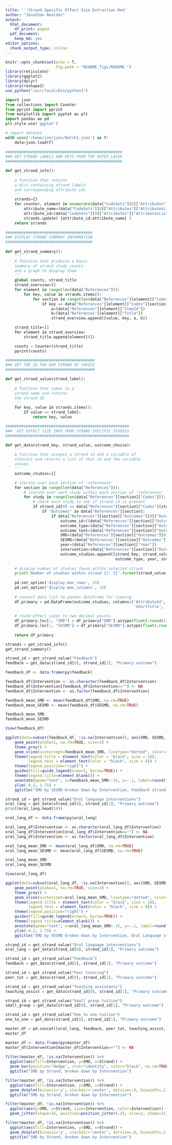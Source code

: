 ```yaml
---
title: '''Strand Specific Effect Size Extraction.Rmd'
author: "Jonathan Reardon"
output:
  html_document:
    df_print: paged
  pdf_document:
    keep_md: yes
editor_options:
  chunk_output_type: inline
---
```


```r
knitr::opts_chunk$set(echo = T,
                      fig.path = "README_figs/README-")
library(reticulate)
library(ggplot2)
library(dplyr)
library(reshape2)
use_python("/usr/local/bin/python3")
```

```python
import json
from collections import Counter
from pprint import pprint
from matplotlib import pyplot as plt
import pandas as pd
plt.style.use('ggplot')

# import dataset
with open('/home/jon/json/Batch1.json') as f:
    data=json.load(f)
    
###################################################
### GET STRAND LABELS AND KEYS FROM TOP OUTER LAYER
###################################################

def get_strand_info():
    ''' 
    a function that returns
    a dict containing strand labels
    and corresponding attribute ids
    '''
    strands={}
    for counter, element in enumerate(data["CodeSets"][0]["Attributes"]["AttributesList"]):
        attribute_name=(data["CodeSets"][0]["Attributes"]["AttributesList"][counter]["AttributeName"])
        attribute_id=(data["CodeSets"][0]["Attributes"]["AttributesList"][counter]["AttributeId"])
        strands.update( {attribute_id:attribute_name} )
    return strands
    
######################################
### DISPLAY STRAND SUMMARY INFORMATION 
######################################
    
def get_strand_summary():
    '''
    A function that produces a basic
    summary of strand study counts
    and a graph to display them
    '''
    global counts, strand_title
    strand_overview=[]
    for element in range(len(data["References"])):
        for key, value in strands.items():
            for section in range(len(data["References"][element]["Codes"])):
                if key == data["References"][element]["Codes"][section]["AttributeId"]:
                    a=(data["References"][element]["ItemId"])
                    b=(data["References"][element]["Title"])
                    strand_overview.append([value, key, a, b])

    strand_title=[]
    for element in strand_overview:
        strand_title.append(element[0])

    counts = Counter(strand_title) 
    pprint(counts)

#######################################
### GET THE ID FOR OUR STRAND OF CHOICE 
#######################################

def get_strand_value(strand_label):
    ''' 
    A function that takes in a 
    strand name and returns
    the strand ID
    '''
    for key, value in strands.items():
        if value == strand_label:
            return key, value

######################################################
###  GET EFFECT SIZE INFO FROM STRAND SPECIFIC STUDIES
######################################################

def get_data(strand_key, strand_value, outcome_choice):
    '''
    A function that accepts a strand id and a variable of
    interest and returns a list of that id and the variable
    values.
    '''
    outcome_studies=[] 

    # iterate over each section of 'references'
    for section in range(len(data["References"])):
        # iterate over each study within each section of 'references'
        for study in range(len(data["References"][section]["Codes"])):
            # check each study to see if strand id is present
            if strand_id[0] == data["References"][section]["Codes"][study]["AttributeId"]:
                if "Outcomes" in data["References"][section]:
                    if data["References"][section]["Outcomes"][0]["OutcomeText"] == outcome_choice:
                        outcome_id=((data["References"][section]["Outcomes"][0]["OutcomeId"]))
                        outcome_type=(data["References"][section]["Outcomes"][0]["ShortTitle"])
                        outcome_text=(data["References"][section]["Outcomes"][0]["OutcomeText"])
                        SMD=(data["References"][section]["Outcomes"][0]["SMD"])
                        SESMD=(data["References"][section]["Outcomes"][0]["SESMD"])
                        year=(data["References"][section]["Year"])
                        intervention=(data["References"][section]["Outcomes"][0]["InterventionText"])
                        outcome_studies.append([strand_key, strand_value, outcome_id, outcome_text, 
                                                outcome_type, year, intervention, SMD, SESMD])
              
    # display number of studies found within selected strand
    print('Number of studies within strand {}: {}'.format(strand_value, len(outcome_studies)), "\n")
    
    pd.set_option('display.max_rows', 15)
    pd.set_option('display.max_columns', 15)
    
    # convert data list to pandas dataframe for viewing
    df_primary = pd.DataFrame(outcome_studies, columns=['AttributeId', 'Strand', 'OutcomeId', 'OutcomeType', 
                                                        'ShortTitle', 'Year', 'Intervention', 'SMD', 'SESMD'])
    
    # round effect sizes to two decimal points
    df_primary.loc[:, "SMD"] = df_primary["SMD"].astype(float).round(2)
    df_primary.loc[:, "SESMD"] = df_primary["SESMD"].astype(float).round(2)
    
    return df_primary

strands = get_strand_info()
get_strand_summary()
```

```python
strand_id = get_strand_value("Feedback") 
feedback = get_data(strand_id[0], strand_id[1], "Primary outcome")
```

```r
feedback_df <- data.frame(py$feedback)

feedback_df$Intervention <- as.character(feedback_df$Intervention)
feedback_df$Intervention[feedback_df$Intervention==""] <- NA
feedback_df$Intervention <- as.factor(feedback_df$Intervention)

feedback_mean_SMD <- mean(feedback_df$SMD, na.rm=TRUE)
feedback_mean_SESMD <- mean(feedback_df$SESMD, na.rm=TRUE)

feedback_mean_SMD
feedback_mean_SESMD

View(feedback_df)
```
```r
ggplot(data=subset(feedback_df, !is.na(Intervention)), aes(SMD, SESMD, color=Intervention)) + 
    geom_point(alpha=1, na.rm=TRUE, size=3) +
    theme_grey() +
    geom_vline(xintercept=feedback_mean_SMD, linetype="dotted", color="black", size=1) +
    theme(legend.title = element_text(color = "black", size = 10),
          legend.text = element_text(color = "black", size = 8)) +
    theme(legend.position="right") +
    guides(fill=guide_legend(nrow=5, byrow=TRUE)) +
    theme(legend.title=element_blank()) +
    annotate(geom="text", x=feedback_mean_SMD+.15, y=-.1, label=round(feedback_mean_SMD, 2), color="black") +
    ylim(-0.2, 1.75) +
    ggtitle("SMD by SESMD broken down by Intervention, Feedback strand only")
```

```python
strand_id = get_strand_value("Oral language interventions") 
oral_lang = get_data(strand_id[0], strand_id[1], "Primary outcome")
print(oral_lang.head(10))
```

```r
oral_lang_df <- data.frame(py$oral_lang)

oral_lang_df$Intervention <- as.character(oral_lang_df$Intervention)
oral_lang_df$Intervention[oral_lang_df$Intervention==""] <- NA
oral_lang_df$Intervention <- as.factor(oral_lang_df$Intervention)

oral_lang_mean_SMD <- mean(oral_lang_df$SMD, na.rm=TRUE)
oral_lang_mean_SESMD <- mean(oral_lang_df$SESMD, na.rm=TRUE)

oral_lang_mean_SMD
oral_lang_mean_SESMD

View(oral_lang_df)
```

```r

ggplot(data=subset(oral_lang_df, !is.na(Intervention)), aes(SMD, SESMD, color=Intervention)) + 
    geom_point(alpha=1, na.rm=TRUE, size=3) +
    theme_grey() +
    geom_vline(xintercept=oral_lang_mean_SMD, linetype="dotted", color="black", size=1) +
    theme(legend.title = element_text(color = "black", size = 10),
          legend.text = element_text(color = "black", size = 8)) +
    theme(legend.position="right") +
    guides(fill=guide_legend(nrow=5, byrow=TRUE)) +
    theme(legend.title=element_blank()) +
    annotate(geom="text", x=oral_lang_mean_SMD+.15, y=-.1, label=round(oral_lang_mean_SMD, 2), color="black") +
    ylim(-0.2, 1.75) +
    ggtitle("SMD by SESMD broken down by Intervention, Oral Language strand only")
```

```python
strand_id = get_strand_value("Oral language interventions") 
oral_lang = get_data(strand_id[0], strand_id[1], "Primary outcome")

strand_id = get_strand_value("Feedback") 
feedback = get_data(strand_id[0], strand_id[1], "Primary outcome")

strand_id = get_strand_value("Peer tutoring") 
peer_tut = get_data(strand_id[0], strand_id[1], "Primary outcome")

strand_id = get_strand_value("Teaching assistants") 
teaching_assist = get_data(strand_id[0], strand_id[1], "Primary outcome")

strand_id = get_strand_value("Small group tuition") 
small_group = get_data(strand_id[0], strand_id[1], "Primary outcome")

strand_id = get_strand_value("One to one tuition") 
one_to_one = get_data(strand_id[0], strand_id[1], "Primary outcome")

master_df = pd.concat([oral_lang, feedback, peer_tut, teaching_assist, small_group, one_to_one])
master_df
```

```r

master_df <- data.frame(py$master_df)
master_df$Intervention[master_df$Intervention==""] <- NA
           
filter(master_df, !is.na(Intervention)) %>%
  ggplot(aes(fill=Intervention, y=SMD, x=Strand)) +
  geom_bar(position="dodge", stat="identity", color="black", na.rm=TRUE) +
  ggtitle("SMD by Strand, broken down by Intervention")

```

```r
filter(master_df, !is.na(Intervention)) %>%
  ggplot(aes(fill=Intervention, y=SMD, x=Strand)) +
  geom_dotplot(binaxis='y', stackdir='center', dotsize=.6, binwidth=.2, na.rm=TRUE) +
  ggtitle("SMD by Strand, broken down by Intervention")
```

```r
filter(master_df, !is.na(Intervention)) %>%
  ggplot(aes(y=SMD, x=Strand, size=Intervention, color=Intervention)) +
  geom_jitter(shape=16, position=position_jitter(.2), size=2, shape=21)
```

```r
filter(master_df, !is.na(Intervention)) %>%
  ggplot(aes(fill=Intervention, y=SMD, x=Strand)) +
  geom_dotplot(binaxis='y', stackdir='center', dotsize=.6, binwidth=.2, na.rm=TRUE) +
  ggtitle("SMD by Strand, broken down by Intervention")
```

